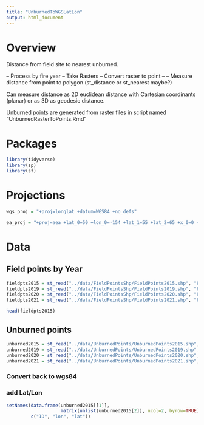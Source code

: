 ```yaml
---
title: "UnburnedToWGSLatLon"
output: html_document
---
```





# Overview

Distance from field site to nearest unburned.

-- Process by fire year
-- Take Rasters
-- Convert raster to point 
--
-- Measure distance from point to polygon (st_distance or st_nearest maybe?)

Can measure distance as 2D euclidean distance with Cartesian coordinants (planar) or as 3D as geodesic distance.

Unburned points are generated from raster files in script named "UnburnedRasterToPoints.Rmd"

# Packages

```r
library(tidyverse)
library(sp)
library(sf)


```

# Projections
```r
wgs_proj = "+proj=longlat +datum=WGS84 +no_defs"
```

```r
ea_proj = "+proj=aea +lat_0=50 +lon_0=-154 +lat_1=55 +lat_2=65 +x_0=0 +y_0=0 +datum=NAD83 +units=m +no_defs"
```

# Data

## Field points by Year

```r
fieldpts2015 = st_read("../data/FieldPointsShp/FieldPoints2015.shp", "FieldPoints2015")
fieldpts2019 = st_read("../data/FieldPointsShp/FieldPoints2019.shp", "FieldPoints2019")
fieldpts2020 = st_read("../data/FieldPointsShp/FieldPoints2020.shp", "FieldPoints2020")
fieldpts2021 = st_read("../data/FieldPointsShp/FieldPoints2021.shp", "FieldPoints2021")
```
```r
head(fieldpts2015)
```



## Unburned points
```r
unburned2015 = st_read("../data/UnburnedPoints/UnburnedPoints2015.shp", "UnburnedPoints2015")
unburned2019 = st_read("../data/UnburnedPoints/UnburnedPoints2019.shp", "UnburnedPoints2019")
unburned2020 = st_read("../data/UnburnedPoints/UnburnedPoints2020.shp", "UnburnedPoints2020")
unburned2021 = st_read("../data/UnburnedPoints/UnburnedPoints2021.shp", "UnburnedPoints2021")
```


### Convert back to wgs84
### add Lat/Lon

```r
setNames(data.frame(unburned2015[[1]], 
                    matrix(unlist(unburned2015[2]), ncol=2, byrow=TRUE)), 
         c("ID", "lon", "lat"))
```